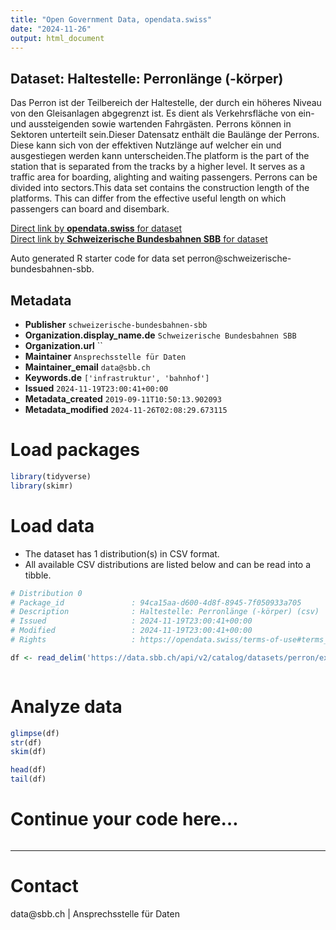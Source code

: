 ```yaml
---
title: "Open Government Data, opendata.swiss"
date: "2024-11-26"
output: html_document
---
```


## Dataset: Haltestelle: Perronlänge (-körper)

Das Perron ist der Teilbereich der Haltestelle, der durch ein höheres Niveau von den Gleisanlagen abgegrenzt ist. Es dient als Verkehrsfläche von ein- und aussteigenden sowie wartenden Fahrgästen. Perrons können in Sektoren unterteilt sein.Dieser Datensatz enthält die Baulänge der Perrons. Diese kann sich von der effektiven Nutzlänge auf welcher ein und ausgestiegen werden kann unterscheiden.The platform is the part of the station that is separated from the tracks by a higher level. It serves as a traffic area for boarding, alighting and waiting passengers. Perrons can be divided into sectors.This data set contains the construction length of the platforms. This can differ from the effective useful length on which passengers can board and disembark.

[Direct link by **opendata.swiss** for dataset](https://opendata.swiss/de/dataset/haltestelle-perron)<br>
[Direct link by **Schweizerische Bundesbahnen SBB** for dataset](https://data.sbb.ch/explore/dataset/perron/)

Auto generated R starter code for data set perron@schweizerische-bundesbahnen-sbb.

## Metadata

- **Publisher** `schweizerische-bundesbahnen-sbb`
- **Organization.display_name.de** `Schweizerische Bundesbahnen SBB`
- **Organization.url** ``
- **Maintainer** `Ansprechsstelle für Daten`
- **Maintainer_email** `data@sbb.ch`
- **Keywords.de** `['infrastruktur', 'bahnhof']`
- **Issued** `2024-11-19T23:00:41+00:00`
- **Metadata_created** `2019-09-11T10:50:13.902093`
- **Metadata_modified** `2024-11-26T02:08:29.673115`


# Load packages

```r

library(tidyverse)
library(skimr)

```

# Load data

-   The dataset has 1 distribution(s) in CSV format.
-   All available CSV distributions are listed below and can be read into a tibble.

```r

# Distribution 0
# Package_id               : 94ca15aa-d600-4d8f-8945-7f050933a705
# Description              : Haltestelle: Perronlänge (-körper) (csv)
# Issued                   : 2024-11-19T23:00:41+00:00
# Modified                 : 2024-11-19T23:00:41+00:00
# Rights                   : https://opendata.swiss/terms-of-use#terms_by

df <- read_delim('https://data.sbb.ch/api/v2/catalog/datasets/perron/exports/csv?use_labels=true')



```

# Analyze data

```r

glimpse(df)
str(df)
skim(df)

head(df)
tail(df)

```

# Continue your code here...

```r

```

------------------------------------------------------------------------

# Contact

data@sbb.ch | Ansprechsstelle für Daten
